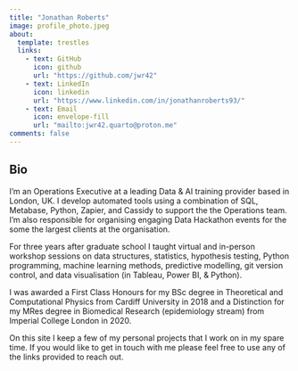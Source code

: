```yaml
---
title: "Jonathan Roberts"
image: profile_photo.jpeg
about:
  template: trestles
  links:
    - text: GitHub
      icon: github
      url: "https://github.com/jwr42"
    - text: LinkedIn
      icon: linkedin
      url: "https://www.linkedin.com/in/jonathanroberts93/"
    - text: Email
      icon: envelope-fill
      url: "mailto:jwr42.quarto@proton.me"
comments: false
---
```


## Bio

I'm an Operations Executive at a leading Data & AI training provider based in London, UK. I develop automated tools using a combination of SQL, Metabase, Python, Zapier, and Cassidy to support the the Operations team. I'm also responsible for organising engaging Data Hackathon events for the some the largest clients at the organisation.

For three years after graduate school I taught virtual and in-person workshop sessions on data structures, statistics, hypothesis testing, Python programming, machine learning methods, predictive modelling, git version control, and data visualisation (in Tableau, Power BI, & Python). 

I was awarded a First Class Honours for my BSc degree in Theoretical and Computational Physics from Cardiff University in 2018 and a Distinction for my MRes degree in Biomedical Research (epidemiology stream) from Imperial College London in 2020.

On this site I keep a few of my personal projects that I work on in my spare time. If you would like to get in touch with me please feel free to use any of the links provided to reach out.
